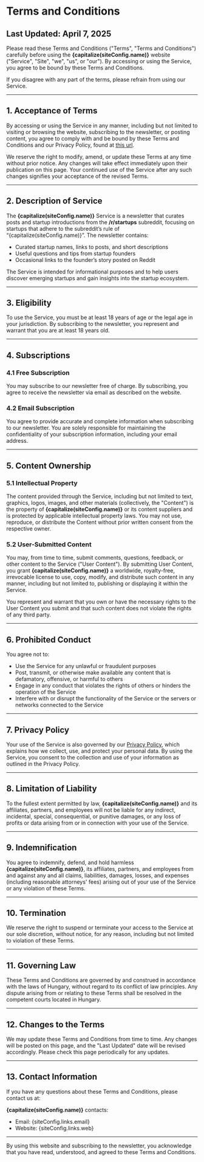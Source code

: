 
# Terms and Conditions

## Last Updated: April 7, 2025

Please read these Terms and Conditions ("Terms", "Terms and Conditions") carefully before using the ****{capitalize(siteConfig.name)}**** website ("Service", "Site", "we", "us", or "our"). By accessing or using the Service, you agree to be bound by these Terms and Conditions.

If you disagree with any part of the terms, please refrain from using our Service.

---

## 1. **Acceptance of Terms**

By accessing or using the Service in any manner, including but not limited to visiting or browsing the website, subscribing to the newsletter, or posting content, you agree to comply with and be bound by these Terms and Conditions and our Privacy Policy, found at [this url](/legal/privacy).

We reserve the right to modify, amend, or update these Terms at any time without prior notice. Any changes will take effect immediately upon their publication on this page. Your continued use of the Service after any such changes signifies your acceptance of the revised Terms.

---

## 2. **Description of Service**

The **{capitalize(siteConfig.name)}** Service is a newsletter that curates posts and startup introductions from the **/r/startups** subreddit, focusing on startups that adhere to the subreddit’s rule of “{capitalize(siteConfig.name)}”. The newsletter contains:

- Curated startup names, links to posts, and short descriptions
- Useful questions and tips from startup founders
- Occasional links to the founder’s story posted on Reddit

The Service is intended for informational purposes and to help users discover emerging startups and gain insights into the startup ecosystem.

---

## 3. **Eligibility**

To use the Service, you must be at least 18 years of age or the legal age in your jurisdiction. By subscribing to the newsletter, you represent and warrant that you are at least 18 years old.

---

## 4. **Subscriptions**

### 4.1 **Free Subscription**
You may subscribe to our newsletter free of charge. By subscribing, you agree to receive the newsletter via email as described on the website.

### 4.2 **Email Subscription**
You agree to provide accurate and complete information when subscribing to our newsletter. You are solely responsible for maintaining the confidentiality of your subscription information, including your email address.

---

## 5. **Content Ownership**

### 5.1 **Intellectual Property**
The content provided through the Service, including but not limited to text, graphics, logos, images, and other materials (collectively, the "Content") is the property of **{capitalize(siteConfig.name)}** or its content suppliers and is protected by applicable intellectual property laws. You may not use, reproduce, or distribute the Content without prior written consent from the respective owner.

### 5.2 **User-Submitted Content**
You may, from time to time, submit comments, questions, feedback, or other content to the Service ("User Content"). By submitting User Content, you grant **{capitalize(siteConfig.name)}** a worldwide, royalty-free, irrevocable license to use, copy, modify, and distribute such content in any manner, including but not limited to, publishing or displaying it within the Service.

You represent and warrant that you own or have the necessary rights to the User Content you submit and that such content does not violate the rights of any third party.

---

## 6. **Prohibited Conduct**

You agree not to:

- Use the Service for any unlawful or fraudulent purposes
- Post, transmit, or otherwise make available any content that is defamatory, offensive, or harmful to others
- Engage in any conduct that violates the rights of others or hinders the operation of the Service
- Interfere with or disrupt the functionality of the Service or the servers or networks connected to the Service

---

## 7. **Privacy Policy**

Your use of the Service is also governed by our [Privacy Policy](/legal/privacy), which explains how we collect, use, and protect your personal data. By using the Service, you consent to the collection and use of your information as outlined in the Privacy Policy.

---

## 8. **Limitation of Liability**

To the fullest extent permitted by law, **{capitalize(siteConfig.name)}** and its affiliates, partners, and employees will not be liable for any indirect, incidental, special, consequential, or punitive damages, or any loss of profits or data arising from or in connection with your use of the Service.

---

## 9. **Indemnification**

You agree to indemnify, defend, and hold harmless **{capitalize(siteConfig.name)}**, its affiliates, partners, and employees from and against any and all claims, liabilities, damages, losses, and expenses (including reasonable attorneys' fees) arising out of your use of the Service or any violation of these Terms.

---

## 10. **Termination**

We reserve the right to suspend or terminate your access to the Service at our sole discretion, without notice, for any reason, including but not limited to violation of these Terms.

---

## 11. **Governing Law**

These Terms and Conditions are governed by and construed in accordance with the laws of Hungary, without regard to its conflict of law principles. Any dispute arising from or relating to these Terms shall be resolved in the competent courts located in Hungary.

---

## 12. **Changes to the Terms**

We may update these Terms and Conditions from time to time. Any changes will be posted on this page, and the "Last Updated" date will be revised accordingly. Please check this page periodically for any updates.

---

## 13. **Contact Information**

If you have any questions about these Terms and Conditions, please contact us at:

**{capitalize(siteConfig.name)}** contacts:
- Email: {siteConfig.links.email} 
- Website: {siteConfig.links.web}

---

By using this website and subscribing to the newsletter, you acknowledge that you have read, understood, and agreed to these Terms and Conditions.
